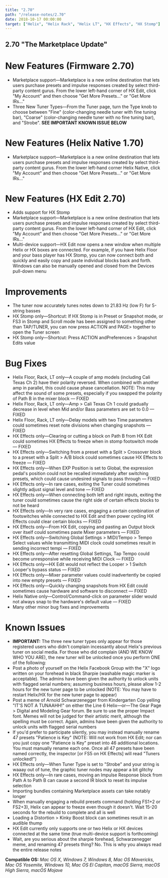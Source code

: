 ```yaml
---
title: "2.70"
path: "/release-notes/2.70"
date: 2018-10-17 00:00:00
target: ["Helix", "Helix Rack", "Helix LT", "HX Effects", "HX Stomp"]
---
```


## 2.70 "The Marketplace Update"

# New Features (Firmware 2.70)
- Marketplace support—Marketplace is a new online destination that lets users purchase presets and impulse responses created by select third-party content gurus. From the lower left-hand corner of HX Edit, click "My Account" and then choose "Get More Presets..." or "Get More IRs..."
- Three New Tuner Types—From the Tuner page, turn the Type knob to choose between "Fine" (color-changing needle tuner with fine tuning bar), "Coarse" (color-changing needle tuner with no fine tuning bar), and "Strobe". **SEE IMPORTANT KNOWN ISSUE BELOW**

# New Features (Helix Native 1.70)
- Marketplace support—Marketplace is a new online destination that lets users purchase presets and impulse responses created by select third-party content gurus. From the lower left-hand corner Helix Native, click "My Account" and then choose "Get More Presets..." or "Get More IRs..."

# New Features (HX Edit 2.70)
- Adds support for HX Stomp
- Marketplace support—Marketplace is a new online destination that lets users purchase presets and impulse responses created by select third-party content gurus. From the lower left-hand corner of HX Edit, click "My Account" and then choose "Get More Presets..." or "Get More IRs..."
- Multi-device support—HX Edit now opens a new window when multiple Helix or HX boxes are connected. For example, if you have Helix Floor and your bass player has HX Stomp, you can now connect both and quickly and easily copy and paste individual blocks back and forth. Windows can also be manually opened and closed from the Devices pull-down menu

# Improvements
- The tuner now accurately tunes notes down to 21.83 Hz (low F) for 5-string basses
- HX Stomp only—Shortcut: If HX Stomp is in Preset or Snapshot mode, or FS3 in Stomp and Scroll mode has been assigned to something other than TAP/TUNER, you can now press ACTION and PAGE> together to open the Tuner screen
- HX Stomp only—Shortcut: Press ACTION andPreferences > Snapshot Edits value

# Bug Fixes
- Helix Floor, Rack, LT only—A couple of amp models (including Cali Texas Ch 2) have their polarity reversed. When combined with another amp in parallel, this could cause phase cancellation. NOTE: This may affect the sound of some presets, especially if you swapped the polarity of Path B in the mixer block — FIXED
- Helix Floor, Rack, LT only—Amp > Cali Texas Ch 1 could gradually decrease in level when Mid and/or Bass parameters are set to 0.0 — FIXED
- Helix Floor, Rack, LT only—Delay models with two Time parameters could sometimes reset note divisions when changing snapshots — FIXED
- HX Effects only—Clearing or cutting a block on Path B from HX Edit could sometimes HX Effects to freeze when in stomp footswitch mode — FIXED
- HX Effects only—Switching from a preset with a Split > Crossover block to a preset with a Split > A/B block could sometimes cause HX Effects to freeze — FIXED
- HX Effects only—When EXP Position is set to Global, the expression pedal's position could not be recalled immediately after switching presets, which could cause undesired signals to pass through — FIXED
- HX Effects only—In rare cases, exiting the Tuner could sometimes slightly adjust signal level and tone — FIXED
- HX Effects only—When connecting both left and right inputs, exiting the tuner could sometimes cause the right side of certain effects blocks to not be heard
- HX Effects only—In very rare cases, engaging a certain combination of footswitches while connected to HX Edit and then power cycling HX Effects could clear certain blocks — FIXED
- HX Effects only—From HX Edit, copying and pasting an Output block over itself could sometimes paste Mixer parameters — FIXED
- HX Effects only—Switching Global Settings > MIDI/Tempo > Tempo Select values while transmitting MIDI clock could sometimes result in sending incorrect tempi — FIXED
- HX Effects only—After resetting Global Settings, Tap Tempo could become unresponsive while receiving MIDI Clock — FIXED
- HX Effects only—HX Edit would not reflect the Looper > 1 Switch Looper's bypass status — FIXED
- HX Effects only—Mixer parameter values could inadvertently be copied into new empty presets — FIXED
- HX Effects only—Quickly changing snapshots from HX Edit could sometimes cause hardware and software to disconnect — FIXED
- Helix Native only—Control/Command-click on parameter slider would not always snap to the hardware's default value — FIXED
- Many other minor bug fixes and improvements

# Known Issues
- **IMPORTANT:** The three new tuner types only appear for those registered users who didn't complain incessantly about Helix's previous tuner on social media. For those who did complain (AND WE KNOW WHO YOU ARE), the new tuner will be unlocked once you perform ONE of the following:
- Post a photo of yourself on the Helix Facebook Group with the "X" logo written on your forehead in black Sharpie (washable magic marker is acceptable). The admins have been given the authority to unlock units with flagged serial numbers; assuming business hours, please allow 1-2 hours for the new tuner page to be unlocked (NOTE: You may have to restart Helix/HX for the new tuner page to appear)
- Post a meme of Arnold Schwarzenegger from Kindergarten Cop yelling "IT'S NOT A TUNAAHH!" on either the Line 6 Helix—or—The Gear Page > Digital and Modeling Gear forum. Be sure to use the proper Impact font. Memes will not be judged for their artistic merit, although the spelling must be correct. Again, admins have been given the authority to unlock units with flagged serial numbers
- If you'd prefer to participate silently, you may instead manually rename 47 presets "Patience is Key" (NOTE: Will not work from HX Edit; nor can you just copy one "Patience is Key" preset into 46 additional locations. You must manually rename each one. Once all 47 presets have been named correctly, the inspector [or FS5 on HX Effects] will read "Tuners unlocked!")
- HX Effects only—When Tuner Type is set to "Strobe" and your string is waaay out of tune, the graphic tuner nodes may appear a bit glitchy
- HX Effects only—In rare cases, moving an Impulse Response block from Path A to Path B can cause a second IR block to reset its impulse selection
- Importing bundles containing Marketplace assets can take notably longer
- When manually engaging a rebuild presets command (holding FS1+2 or FS2+3), Helix can appear to freeze even though it doesn't. Wait 15-20 seconds for the rebuild to complete and all is well
- Loading a Distortion > Kinky Boost block can sometimes result in an audible thump
- HX Edit currently only supports one or two Helix or HX devices connected at the same time (true multi-device support is forthcoming)
- Wait, are you serious about the sharpie forehead, Schwarzenegger meme, and renaming 47 presets thing? No. This is why you always read the entire release notes

**Compatible OS:** *Mac OS X, Windows 7, Windows 8, Mac OS Mavericks, Mac OS Yosemite, Windows 10, Mac OS El Capitan, macOS Sierra, macOS High Sierra, macOS Mojave*